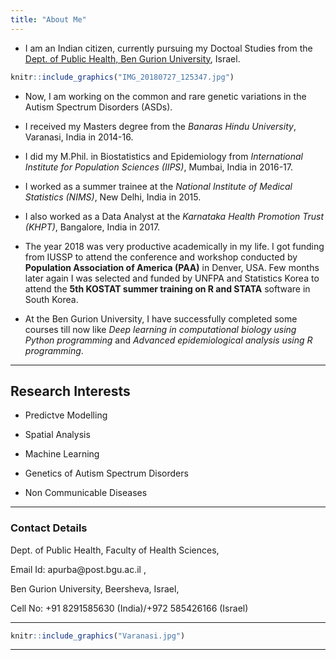 ```yaml
---
title: "About Me"
---
```


- I am an Indian citizen, currently pursuing my Doctoal Studies from the [Dept. of Public Health, Ben Gurion University](https://in.bgu.ac.il/en/fohs/public_health/Pages/default.aspx), Israel. 


```r
knitr::include_graphics("IMG_20180727_125347.jpg")
```

- Now, I am working on the common and rare genetic variations in the Autism Spectrum Disorders (ASDs).

- I received my Masters degree from the *Banaras Hindu University*, Varanasi, India in 2014-16.

- I did my M.Phil. in Biostatistics and Epidemiology from *International Institute for Population Sciences (IIPS)*, Mumbai, India in 2016-17.

- I worked as a summer trainee at the *National Institute of Medical Statistics (NIMS)*, New Delhi, India in 2015. 

- I also worked as a Data Analyst at the *Karnataka Health Promotion Trust (KHPT)*, Bangalore, India in 2017.

- The year 2018 was very productive academically in my life. I got funding from IUSSP to attend the conference and workshop conducted by **Population Association of America (PAA)** in Denver, USA. Few months later again I was selected and funded by UNFPA and Statistics Korea to attend the **5th KOSTAT summer training on R and STATA** software in South Korea. 

* At the Ben Gurion University, I have successfully completed some courses till now like *Deep learning in computational biology using Python programming* and *Advanced epidemiological analysis using R programming*.

---

## Research Interests

- Predictve Modelling

- Spatial Analysis

- Machine Learning

- Genetics of Autism Spectrum Disorders

- Non Communicable Diseases

---

### Contact Details

Dept. of Public Health, Faculty of Health Sciences, 

Email Id: apurba@post.bgu.ac.il \ref [apurba@post.bgu.ac.il],

Ben Gurion University, Beersheva, Israel,

Cell No: +91 8291585630 (India)/+972 585426166 (Israel)


---

```r
knitr::include_graphics("Varanasi.jpg")
```

---